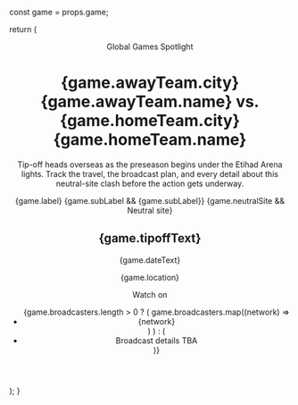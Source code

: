   const game = props.game;

  return (
    <header class="dashboard-hero october-hero">
      <div>
        <p class="eyebrow">Global Games Spotlight</p>
        <h1>
          {game.awayTeam.city} {game.awayTeam.name} vs. {game.homeTeam.city} {game.homeTeam.name}
        </h1>
        <p class="lead">
          Tip-off heads overseas as the preseason begins under the Etihad Arena lights. Track the
          travel, the broadcast plan, and every detail about this neutral-site clash before the
          action gets underway.
        </p>
        <div class="hero-pills">
          <span class="pill">{game.label}</span>
          {game.subLabel && <span class="pill">{game.subLabel}</span>}
          {game.neutralSite && <span class="pill">Neutral site</span>}
        </div>
      </div>
      <aside class="hero-highlight">
        <h2>{game.tipoffText}</h2>
        <p>{game.dateText}</p>
        <p class="note">{game.location}</p>
        <div class="hero-meta">
          <p class="meta-label">Watch on</p>
          <ul class="broadcast-list">
            {game.broadcasters.length > 0 ? (
              game.broadcasters.map((network) => <li>{network}</li>)
            ) : (
              <li>Broadcast details TBA</li>
            )}
          </ul>
        </div>
      </aside>
    </header>
  );
}
